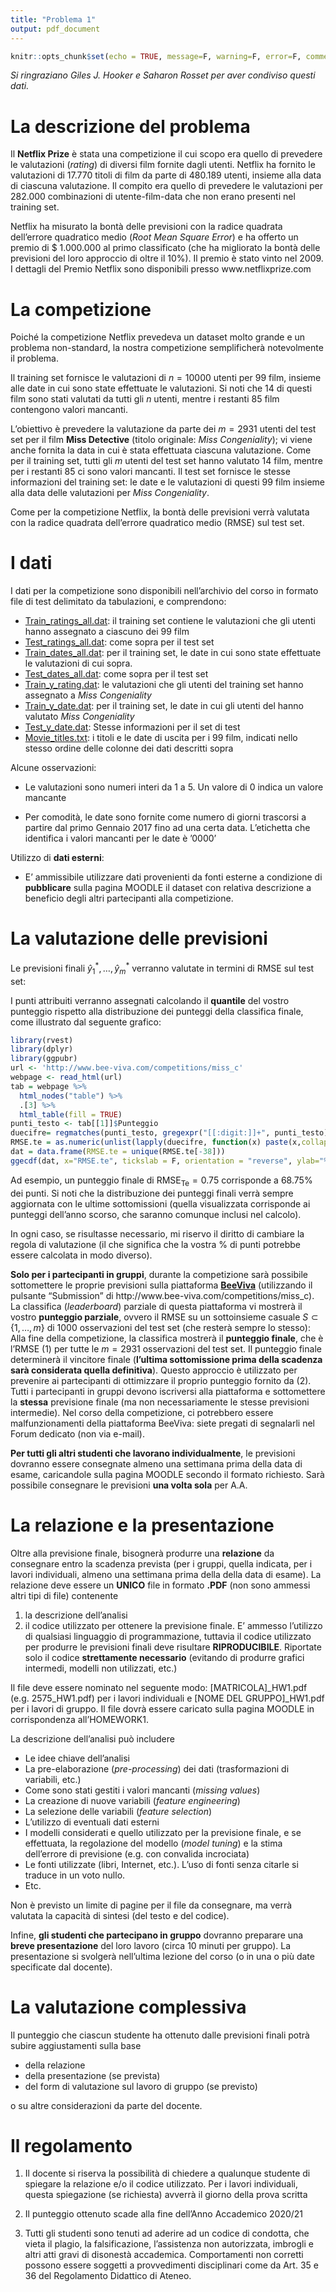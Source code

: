 ```yaml
---
title: "Problema 1"
output: pdf_document
---
```


```r
knitr::opts_chunk$set(echo = TRUE, message=F, warning=F, error=F, comment=NA, cache=F)
```

*Si ringraziano Giles J. Hooker e Saharon Rosset per aver condiviso questi dati.*

# La descrizione del problema

Il **Netflix Prize** è stata una competizione il cui scopo era quello di prevedere le valutazioni (*rating*) di diversi film fornite dagli utenti. Netflix ha fornito le valutazioni di 17.770 titoli di film da parte di 480.189 utenti, insieme alla data di ciascuna valutazione. Il compito era quello di prevedere le valutazioni per 282.000 combinazioni di utente-film-data che non erano presenti nel training set. 

Netflix ha misurato la bontà delle previsioni con la radice quadrata dell'errore quadratico medio (*Root Mean Square Error*) e ha offerto un premio di $ 1.000.000 al primo classificato (che ha migliorato la bontà delle previsioni del loro approccio di oltre il 10%). Il premio è stato vinto nel 2009. I dettagli del Premio Netflix sono disponibili presso
www.netflixprize.com

# La competizione

Poiché la competizione Netflix prevedeva un dataset molto grande e un problema non-standard, la nostra competizione semplificherà notevolmente il problema.

Il training set fornisce le valutazioni di $n=10000$ utenti per 99 film, insieme alle date in cui sono state effettuate le valutazioni. Si noti che 14 di questi film sono stati valutati da tutti gli $n$ utenti, mentre i restanti 85 film contengono valori mancanti. 

L'obiettivo è prevedere la valutazione da parte dei $m=2931$ utenti del test set per il film **Miss Detective** (titolo originale: *Miss Congeniality*); vi viene anche fornita la data in cui è stata effettuata ciascuna valutazione. Come per il training set, tutti gli $m$ utenti del test set hanno valutato 14 film, mentre per i restanti 85 ci sono valori mancanti. Il test set fornisce le stesse informazioni del training set: le date e le valutazioni di questi 99 film insieme alla data delle valutazioni per *Miss Congeniality*. 

Come per la competizione Netflix, la bontà delle previsioni verrà valutata con la radice quadrata dell'errore quadratico medio (RMSE) sul test set.


# I dati

I dati per la competizione sono disponibili nell'archivio del corso in formato file di test delimitato da tabulazioni, e comprendono:

* [Train_ratings_all.dat](): il training set contiene le valutazioni che gli utenti hanno assegnato a ciascuno dei 99 film
* [Test_ratings_all.dat](): come sopra per il test set
* [Train_dates_all.dat](): per il training set, le date in cui sono state effettuate le valutazioni di cui sopra.
* [Test_dates_all.dat](): come sopra per il test set
* [Train_y_rating.dat](): le valutazioni che gli utenti del training set hanno assegnato a *Miss Congeniality*
* [Train_y_date.dat](): per il training set, le date in cui gli utenti del hanno valutato *Miss Congeniality*
* [Test_y_date.dat](): Stesse informazioni per il set di test
* [Movie_titles.txt](): i titoli e le date di uscita per i 99 film, indicati nello stesso ordine delle colonne dei dati descritti sopra

Alcune osservazioni:

* Le valutazioni sono numeri interi da 1 a 5. Un valore di 0 indica un valore mancante

* Per comodità, le date sono fornite come numero di giorni trascorsi a partire dal primo Gennaio 2017 fino ad una certa data. L'etichetta che identifica i valori mancanti per le date è ’0000’

Utilizzo di **dati esterni**: 

* E' ammissibile utilizzare dati provenienti da fonti esterne a condizione di **pubblicare** sulla pagina MOODLE il dataset con relativa descrizione a beneficio degli altri partecipanti alla competizione. 

# La valutazione delle previsioni

Le previsioni finali $\hat{y}^*_1,\ldots,\hat{y}^*_m$ verranno valutate in termini di RMSE sul test set:
\begin{eqnarray}
\mathrm{RMSE}_{\mathrm{Te}} = \sqrt{\frac{1}{m}\sum_{i=1}^{m}(y^*_i - \hat{y}^*_i)^2}
\end{eqnarray}

I punti attribuiti verranno assegnati calcolando il **quantile** del vostro punteggio rispetto alla distribuzione dei punteggi della classifica finale, come illustrato dal seguente grafico: 

```r
library(rvest)
library(dplyr)
library(ggpubr)
url <- 'http://www.bee-viva.com/competitions/miss_c'
webpage <- read_html(url)
tab = webpage %>%
  html_nodes("table") %>%
  .[3] %>%
  html_table(fill = TRUE)
punti_testo <- tab[[1]]$Punteggio
duecifre= regmatches(punti_testo, gregexpr("[[:digit:]]+", punti_testo))
RMSE.te = as.numeric(unlist(lapply(duecifre, function(x) paste(x,collapse="."))))/100
dat = data.frame(RMSE.te = unique(RMSE.te[-38]))
ggecdf(dat, x="RMSE.te", tickslab = F, orientation = "reverse", ylab="% di punti") + rremove("y.text")+ geom_segment(aes(x=0.75, xend=0.75, y=1, yend=1-.6875), lty="dotted") + geom_segment(aes(x=0.7447, xend=0.75, y=1-.6875, yend=1-.6875), lty="dotted", arrow=arrow(ends="first", length = unit(0.1, "inches")))
```

Ad esempio, un punteggio finale di $\mathrm{RMSE}_{\mathrm{Te}} = 0.75$ corrisponde a $68.75\%$ dei punti. Si noti che la distribuzione dei punteggi finali verrà sempre aggiornata con le ultime sottomissioni (quella visualizzata corrisponde ai punteggi dell'anno scorso, che saranno comunque inclusi nel calcolo). 

In ogni caso, se risultasse necessario, mi riservo il diritto di cambiare la regola di valutazione (il che significa che la vostra % di punti potrebbe essere calcolata in modo diverso).



**Solo per i partecipanti in gruppi**, durante la competizione sarà possibile sottomettere le proprie previsioni sulla piattaforma [**BeeViva**](http://www.bee-viva.com/) (utilizzando il pulsante "Submission" di  http://www.bee-viva.com/competitions/miss_c). La classifica (*leaderboard*) parziale di questa piattaforma vi mostrerà il vostro **punteggio parziale**, ovvero il RMSE su un sottoinsieme casuale $S \subset \{1,\ldots,m\}$ di 1000 osservazioni del test set (che resterà sempre lo stesso):
\begin{eqnarray}
\mathrm{RMSE}_{\mathrm{Te.parziale}} = \sqrt{\frac{1}{1000}\sum_{i\in S}(y^*_i - \hat{y}^*_i)^2}
\end{eqnarray}
Alla fine della competizione, la classifica mostrerà il **punteggio finale**, che è l'RMSE (1) per tutte le $m=2931$ osservazioni del test set. Il punteggio finale determinerà il vincitore finale (**l'ultima sottomissione prima della scadenza sarà considerata quella definitiva**). Questo approccio è utilizzato per prevenire ai partecipanti di ottimizzare il proprio punteggio fornito da (2). Tutti i partecipanti in gruppi devono iscriversi alla piattaforma e sottomettere la **stessa** previsione finale (ma non necessariamente le stesse previsioni intermedie). Nel corso della competizione, ci potrebbero essere malfunzionamenti della piattaforma BeeViva: siete pregati di segnalarli nel Forum dedicato (non via e-mail). 

**Per tutti gli altri studenti che lavorano individualmente**, le previsioni dovranno essere consegnate almeno una settimana prima della data di esame, caricandole sulla pagina MOODLE secondo il formato richiesto. Sarà possibile consegnare le previsioni **una volta sola** per A.A.  

# La relazione e la presentazione

Oltre alla previsione finale, bisognerà produrre una **relazione** da consegnare entro la scadenza prevista (per i gruppi, quella indicata, per i lavori individuali, almeno una settimana prima della della data di esame). 
La relazione deve essere un **UNICO** file in formato **.PDF** (non sono ammessi altri tipi di file) contenente

1. la descrizione dell'analisi
2. il codice utilizzato per ottenere la previsione finale. E' ammesso l'utilizzo di qualsiasi linguaggio di programmazione, tuttavia il codice utilizzato per produrre le previsioni finali deve risultare **RIPRODUCIBILE**. Riportate solo il codice **strettamente necessario** (evitando di produrre grafici intermedi, modelli non utilizzati, etc.)

Il file deve essere nominato nel seguente modo: [MATRICOLA]_HW1.pdf (e.g. 2575_HW1.pdf) per i lavori individuali e [NOME DEL GRUPPO]_HW1.pdf per i lavori di gruppo. Il file dovrà essere caricato sulla pagina MOODLE in corrispondenza all'HOMEWORK1.

La descrizione dell'analisi può includere

* Le idee chiave dell'analisi
* La pre-elaborazione (*pre-processing*) dei dati (trasformazioni di variabili, etc.)
* Come sono stati gestiti i valori mancanti (*missing values*)
* La creazione di nuove variabili (*feature engineering*)
* La selezione delle variabili (*feature selection*)
* L'utilizzo di eventuali dati esterni
* I modelli considerati e quello utilizzato per la previsione finale, e se effettuata, la regolazione del modello (*model tuning*) e la stima dell'errore di previsione (e.g. con convalida incrociata)
* Le fonti utilizzate (libri, Internet, etc.). L'uso di fonti senza citarle si traduce in un voto nullo. 
* Etc.

Non è previsto un limite di pagine per il file da consegnare, ma verrà valutata la capacità di
sintesi (del testo e del codice). 

Infine, **gli studenti che partecipano in gruppo** dovranno preparare una **breve presentazione** del loro lavoro (circa 10 minuti per gruppo). La presentazione si svolgerà nell'ultima lezione del corso (o in una o più date specificate dal docente). 


# La valutazione complessiva

Il punteggio che ciascun studente ha ottenuto dalle previsioni finali potrà subire aggiustamenti sulla base 

* della relazione 
* della presentazione (se prevista) 
* del form di valutazione sul lavoro di gruppo (se previsto)

o su altre considerazioni da parte del docente.

# Il regolamento 

1. Il docente si riserva la possibilità di chiedere a qualunque studente di spiegare la relazione e/o il codice utilizzato. Per i lavori individuali, questa spiegazione (se richiesta) avverrà il giorno della prova scritta

2. Il punteggio ottenuto scade alla fine dell'Anno Accademico 2020/21

3. Tutti gli studenti sono tenuti ad aderire ad un codice di condotta, che vieta il plagio, la falsificazione, l'assistenza non autorizzata, imbrogli e altri atti gravi di disonestà accademica. Comportamenti non corretti possono essere soggetti a provvedimenti disciplinari come da Art. 35 e 36 del Regolamento Didattico di Ateneo.
